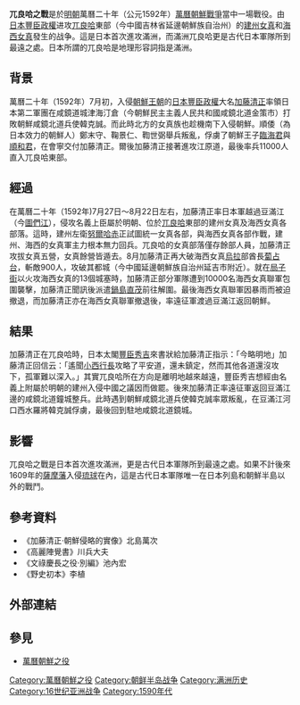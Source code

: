 {{Notability Unreferenced|time=2020-07-28T10:25:50+00:00}}
{{Infobox military conflict
| image= CEM-36-Regno-di-Nivche-2429.jpg
| image_size = 280
|conflict=兀良哈之戰
|partof=[[萬曆朝鮮戰爭|萬曆朝鮮戰爭]]
|place=兀良哈東部（今中國吉林省延邊朝鮮族自治州）
|result= [[日本|日本]][[豐臣政權|豐臣政權]]勝利
|combatant1=[[日本|日本]][[豐臣政權|豐臣政權]]
|combatant2= [[建州女真|建州女真]]<br/>[[海西女真|海西女真]]
|commander1= [[加藤清正|加藤清正]]<br/>[[鍋島直茂|鍋島直茂]]
|commander2= [[蔔占台|蔔占台]]
|strength1= 11000人(日本軍8000人、朝鮮降軍3000人)
|strength2= 10000人
|casualties1= 不详
|casualties2=  陣亡至少900人|}}

'''兀良哈之戰'''是於[[明朝|明朝]]萬曆二十年（公元1592年）[[萬曆朝鮮戰爭|萬曆朝鮮戰爭]]當中一場戰役。由[[日本|日本]][[豐臣政權|豐臣政權]]进攻[[兀良哈三卫|兀良哈]]東部（今中國吉林省延邊朝鮮族自治州）的[[建州女真|建州女真]]和[[海西女真|海西女真]]發生的战争。這是日本首次進攻滿洲，而滿洲兀良哈更是古代日本軍隊所到最遠之處。日本所謂的兀良哈是地理形容詞指是滿洲。

== 背景 ==
萬曆二十年（1592年）7月初，入侵[[朝鮮王朝|朝鮮王朝]]的[[日本|日本]][[豐臣政權|豐臣政權]]大名[[加藤清正|加藤清正]]率領日本第二軍團在咸鏡道城津海汀倉（今朝鮮民主主義人民共和國咸鏡北道金策市）打敗朝鮮咸鏡北道兵使韓克誠。而此時北方的女真族也趁機南下入侵朝鮮。順倭（為日本效力的朝鮮人）鄭末守、鞠景仁、鞫世弼舉兵叛亂，俘虜了朝鮮王子[[臨海君|臨海君]]與[[順和君|順和君]]，在會寧交付加藤清正。爾後加藤清正接著進攻江原道，最後率兵11000人直入兀良哈東部。

== 經過 ==
在萬曆二十年（1592年)7月27日～8月22日左右，加藤清正率日本軍越過豆滿江（今[[圖們江|圖們江]]），侵攻名義上臣屬於明朝、位於[[兀良哈三卫|兀良哈]]東部的建州女真及海西女真各部落。這時，建州左衛[[努爾哈赤|努爾哈赤]]正試圖統一女真各部，與海西女真各部作戰，建州、海西的女真軍主力根本無力回兵。兀良哈的女真部落僅存餘部人員，加藤清正攻拔女真五營，女真餘營皆遁去。8月加藤清正再大破海西女真[[烏拉|烏拉]]部酋長[[蔔占台|蔔占台]]，斬敵900人，攻破其都城（今中國延邊朝鮮族自治州延吉市附近）。就在[[局子街|局子街]]以火攻海西女真的13個城塞時，加藤清正部分軍隊遭到10000名海西女真聯軍包圍襲擊，加藤清正聞訊後派遣[[鍋島直茂|鍋島直茂]]前往解圍。最後海西女真聯軍因暴雨而被迫撤退，而加藤清正亦在海西女真聯軍撤退後，率遠征軍渡過豆滿江返回朝鮮。

== 結果 ==
加藤清正在兀良哈時，日本太閣[[豐臣秀吉|豐臣秀吉]]來書狀給加藤清正指示：「今略明地」加藤清正回信云：「遙聞[[小西行長|小西行長]]攻略了平安道，還未鎮定，然而其他各道還沒攻下，孤軍難以深入。」其實兀良哈所在方向是離明地越來越遠，豐臣秀吉想經由名義上附屬於明朝的建州入侵中國之議因而做罷。後來加藤清正率遠征軍返回豆滿江邊的咸鏡北道鐘城整兵。此時遇到朝鮮咸鏡北道兵使韓克誠率眾叛亂，在豆滿江河口西水羅將韓克誠俘虜，最後回到駐地咸鏡北道鏡城。

== 影響 ==
兀良哈之戰是日本首次進攻滿洲，更是古代日本軍隊所到最遠之處。如果不計後來1609年的[[薩摩藩|薩摩藩]]入侵[[琉球|琉球]]在內，這是古代日本軍隊唯一在日本列島和朝鮮半島以外的戰鬥。

== 參考資料 ==
{{Reflist|2}}
*《加藤清正·朝鮮侵略的實像》北島萬次
*《高麗陣覺書》川兵大夫
*《文祿慶長之役·別編》池內宏
*《野史初本》李植

== 外部連結 ==

== 參見 ==
*[[萬曆朝鮮之役|萬曆朝鮮之役]]

[[Category:萬曆朝鮮之役|Category:萬曆朝鮮之役]]
[[Category:朝鲜半岛战争|Category:朝鲜半岛战争]]
[[Category:满洲历史|Category:满洲历史]]
[[Category:16世纪亚洲战争|Category:16世纪亚洲战争]]
[[Category:1590年代|Category:1590年代]]